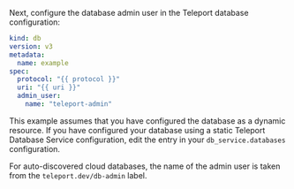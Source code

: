 Next, configure the database admin user in the Teleport database configuration:

```yaml
kind: db
version: v3
metadata:
  name: example
spec:
  protocol: "{{ protocol }}"
  uri: "{{ uri }}"
  admin_user:
    name: "teleport-admin"
```

This example assumes that you have configured the database as a dynamic
resource. If you have configured your database using a static Teleport Database
Service configuration, edit the entry in your `db_service.databases`
configuration.

For auto-discovered cloud databases, the name of the admin user is taken from
the `teleport.dev/db-admin` label.
